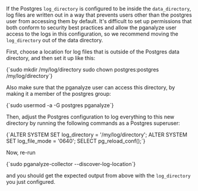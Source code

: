 If the Postgres `log_directory` is configured to be inside the `data_directory`,
log files are written out in a way that prevents users other than the postgres
user from accessing them by default. It's difficult to set up permissions that
both conform to security best practices and allow the pganalyze user access to
the logs in this configuration, so we recommend moving the `log_directory` out
of the data directory.

First, choose a location for log files that is outside of the Postgres data directory,
and then set it up like this:

<CodeBlock language="bash">
{`sudo mkdir /my/log/directory
sudo chown postgres:postgres /my/log/directory`}
</CodeBlock>

Also make sure that the pganalyze user can access this directory, by making it a member
of the postgres group:

<CodeBlock language="bash">
{`sudo usermod -a -G postgres pganalyze`}
</CodeBlock>

Then, adjust the Postgres configuration to log everything to this new directory by running
the following commands as a Postgres superuser:

<CodeBlock language="sql">
{`ALTER SYSTEM SET log_directory = '/my/log/directory';
ALTER SYSTEM SET log_file_mode = '0640';
SELECT pg_reload_conf();`}
</CodeBlock>

Now, re-run

<CodeBlock language="bash">
{`sudo pganalyze-collector --discover-log-location`}
</CodeBlock>

and you should get the expected output from above with the `log_directory` you just configured.